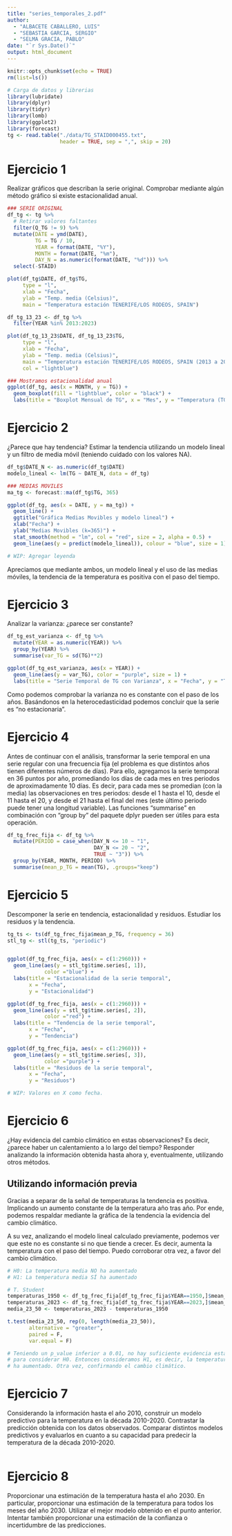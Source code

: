 ```yaml
---
title: "series_temporales_2.pdf"
author:
  - "ALBACETE CABALLERO, LUIS"
  - "SEBASTIA GARCIA, SERGIO"
  - "SELMA GRACIA, PABLO"
date: "`r Sys.Date()`"
output: html_document
---
```


```r
knitr::opts_chunk$set(echo = TRUE)
rm(list=ls())

# Carga de datos y librerias
library(lubridate)
library(dplyr)
library(tidyr)
library(lomb)
library(ggplot2)
library(forecast)
tg <- read.table("./data/TG_STAID000455.txt",
                 header = TRUE, sep = ",", skip = 20)
```

# Ejercicio 1

Realizar gráficos que describan la serie original. Comprobar mediante algún método gráfico si existe estacionalidad anual.

```r
### SERIE ORIGINAL
df_tg <- tg %>%
  # Retirar valores faltantes
  filter(Q_TG != 9) %>%
  mutate(DATE = ymd(DATE),
         TG = TG / 10,
         YEAR = format(DATE, "%Y"),
         MONTH = format(DATE, "%m"),
         DAY_N = as.numeric(format(DATE, "%d"))) %>%
  select(-STAID)

plot(df_tg$DATE, df_tg$TG,
     type = "l",
     xlab = "Fecha",
     ylab = "Temp. media (Celsius)",
     main = "Temperatura estación TENERIFE/LOS RODEOS, SPAIN")

df_tg_13_23 <- df_tg %>%
  filter(YEAR %in% 2013:2023)

plot(df_tg_13_23$DATE, df_tg_13_23$TG,
     type = "l",
     xlab = "Fecha",
     ylab = "Temp. media (Celsius)",
     main = "Temperatura estación TENERIFE/LOS RODEOS, SPAIN (2013 a 2023)",
     col = "lightblue")

### Mostramos estacionalidad anual
ggplot(df_tg, aes(x = MONTH, y = TG)) +
  geom_boxplot(fill = "lightblue", color = "black") +
  labs(title = "Boxplot Mensual de TG", x = "Mes", y = "Temperatura (TG)")
```

# Ejercicio 2

¿Parece que hay tendencia? Estimar la tendencia utilizando un modelo lineal y un filtro de media móvil (teniendo cuidado con los valores NA).

```r
df_tg$DATE_N <- as.numeric(df_tg$DATE)
modelo_lineal <- lm(TG ~ DATE_N, data = df_tg) 

### MEDIAS MOVILES
ma_tg <- forecast::ma(df_tg$TG, 365)

ggplot(df_tg, aes(x = DATE, y = ma_tg)) +
  geom_line() +
  ggtitle("Gráfica Medias Movibles y modelo lineal") +
  xlab("Fecha") +
  ylab("Medias Movibles (k=365)") +
  stat_smooth(method = "lm", col = "red", size = 2, alpha = 0.5) +
  geom_line(aes(y = predict(modelo_lineal)), colour = "blue", size = 1)

# WIP: Agregar leyenda
```

Apreciamos que mediante ambos, un modelo lineal y el uso de las medias móviles, la tendencia de la temperatura es positiva con el paso del tiempo.

# Ejercicio 3

Analizar la varianza: ¿parece ser constante?

```r
df_tg_est_varianza <- df_tg %>%
  mutate(YEAR = as.numeric(YEAR)) %>%
  group_by(YEAR) %>%
  summarise(var_TG = sd(TG)**2)

ggplot(df_tg_est_varianza, aes(x = YEAR)) +
  geom_line(aes(y = var_TG), color = "purple", size = 1) +
  labs(title = "Serie Temporal de TG con Varianza", x = "Fecha", y = "Temperatura (TG)")
```
Como podemos comprobar la varianza no es constante con el paso de los años. Basándonos en la heterocedasticidad podemos concluir que la serie es "no estacionaria".

# Ejercicio 4

Antes de continuar con el análisis, transformar la serie temporal en una serie regular con una frecuencia fija (el problema es que distintos años tienen diferentes números de días). Para ello, agregamos la serie temporal en 36 puntos por año, promediando los días de cada mes en
tres periodos de aproximadamente 10 días. Es decir, para cada mes se promedian (con la media) las observaciones en tres periodos: desde el 1 hasta el 10, desde el 11 hasta el 20, y desde el 21 hasta el final del mes (este último periodo puede tener una longitud variable). Las funciones "summarise" en combinación con "group by" del paquete dplyr pueden ser útiles para esta operación.

```r
df_tg_frec_fija <- df_tg %>%
  mutate(PERIOD = case_when(DAY_N <= 10 ~ "1", 
                            DAY_N <= 20 ~ "2",
                            TRUE ~ "3")) %>%
  group_by(YEAR, MONTH, PERIOD) %>%
  summarise(mean_p_TG = mean(TG), .groups="keep")
```

# Ejercicio 5

Descomponer la serie en tendencia, estacionalidad y residuos. Estudiar los residuos y la tendencia.

```r
tg_ts <- ts(df_tg_frec_fija$mean_p_TG, frequency = 36)
stl_tg <- stl(tg_ts, "periodic")


ggplot(df_tg_frec_fija, aes(x = c(1:2960))) +
  geom_line(aes(y = stl_tg$time.series[, 1]),
            color ="blue") +
  labs(title = "Estacionalidad de la serie temporal",
       x = "Fecha",
       y = "Estacionalidad")

ggplot(df_tg_frec_fija, aes(x = c(1:2960))) +
  geom_line(aes(y = stl_tg$time.series[, 2]),
            color ="red") +
  labs(title = "Tendencia de la serie temporal",
       x = "Fecha",
       y = "Tendencia") 

ggplot(df_tg_frec_fija, aes(x = c(1:2960))) +
  geom_line(aes(y = stl_tg$time.series[, 3]),
            color ="purple") +
  labs(title = "Residuos de la serie temporal",
       x = "Fecha",
       y = "Residuos") 

# WIP: Valores en X como fecha.
```

# Ejercicio 6

¿Hay evidencia del cambio climático en estas observaciones? Es decir, ¿parece haber un calentamiento a lo largo del tiempo? Responder analizando la información obtenida hasta ahora y, eventualmente, utilizando otros métodos.

## Utilizando información previa
Gracias a separar de la señal de temperaturas la tendencia es positiva. Implicando un aumento constante de la temperatura año tras año. Por ende, podemos respaldar mediante la gráfica de la tendencia la evidencia del cambio climático.

A su vez, analizando el modelo lineal calculado previamente, podemos ver que este no es constante si no que tiende a crecer. Es decir, aumenta la temperatura con el paso del tiempo. Puedo corroborar otra vez, a favor del cambio climático.

```r
# H0: La temperatura media NO ha aumentado
# H1: La temperatura media SÍ ha aumentado

# T. Student
temperaturas_1950 <- df_tg_frec_fija[df_tg_frec_fija$YEAR==1950,]$mean_p_TG
temperaturas_2023 <- df_tg_frec_fija[df_tg_frec_fija$YEAR==2023,]$mean_p_TG
media_23_50 <- temperaturas_2023 - temperaturas_1950

t.test(media_23_50, rep(0, length(media_23_50)),
       alternative = "greater",
       paired = F,
       var.equal = F)

# Teniendo un p_value inferior a 0.01, no hay suficiente evidencia estadística
# para considerar H0. Entonces consideramos H1, es decir, la temperatura media
# ha aumentado. Otra vez, confirmando el cambio climático.
```

# Ejercicio 7

Considerando la información hasta el año 2010, construir un modelo predictivo para la temperatura en la década 2010-2020. Contrastar la predicción obtenida con los datos observados. Comparar distintos modelos predictivos y evaluarlos en cuanto a su capacidad para predecir la temperatura de la década 2010-2020.

```r

```

# Ejercicio 8

Proporcionar una estimación de la temperatura hasta el año 2030. En particular, proporcionar una estimación de la temperatura para todos los meses del año 2030. Utilizar el mejor modelo obtenido en el punto anterior. Intentar también proporcionar una estimación de la confianza o incertidumbre de las predicciones.

```r

```